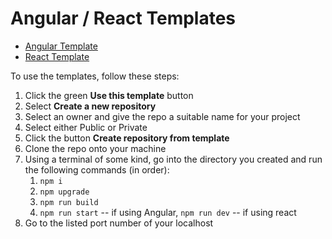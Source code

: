 
<Meta title="Setup/Using Templates" />

# Angular / React Templates

- [Angular Template](https://github.com/GovAlta/ui-components-angular-template)
- [React Template](https://github.com/GovAlta/ui-components-react-template)

To use the templates, follow these steps:

1. Click the green **Use this template** button
2. Select **Create a new repository**
3. Select an owner and give the repo a suitable name for your project
4. Select either Public or Private
5. Click the button **Create repository from template**
6. Clone the repo onto your machine
7. Using a terminal of some kind, go into the directory you created and run the following commands (in order):
   1. `npm i`
   2. `npm upgrade`
   3. `npm run build`
   4. `npm run start` -- if using Angular, `npm run dev` -- if using react
8. Go to the listed port number of your localhost
